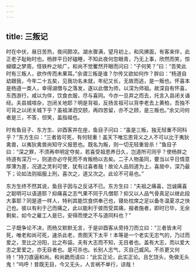 ```yaml
---
---
---
```

title: 三叛记
---

时在中伏，昼日苦热，夜间颇凉。湖水骤满，望月初上，和风拂面，有客来伴，此正老子耻眙时也。杨胖平日好磕睡，不知此夜何忽眼青，乃无上事，欣然而笑，惊蝴蝶之梦周，怪铁杵之啖广。和尚不觉矍然开眼而问曰：“子何笑？”曰：“吾笑此时有三叛人，欲作传而未果耳。”余谓三叛是谁？尔传又欲如何作？胖曰：“杨道自幼跟我，今年二十五矣，见我功名未就，年纪又长，无故而逃，是一叛也。怀喜本是杨道一类人，幸得湖僧与之落发，遂以此僧为师，以深为师祖。故深自有怀喜，东西游行，咸以为伴，饮食衣服，尽与喜同。今亦一旦弃之而去，托言入县闭关诵经。夫县城喧杂，岂闭关地耶？明是背祖，反扬言祖可以背李老去上黄柏，吾独不可背之以闭关城下乎？虽祖涕泗交颐，再四苦留，亦不之顾，是三叛也。”余又问何者是三，不答，但笑，盖指祖也。

时有鱼目子、东方生、卯酉客并在座，鱼目子问曰：“虽是三叛，独无轻重不同科乎？”东方生曰：“三者皆可死，有何轻重！盖天下唯忘恩背义之人不可以比于夷狄禽兽，以夷狄禽兽尚知守义报恩也。既名为叛，则一切无轻重皆杀！”鱼目子曰：“深之罪，不须再申明定夺矣，若喜受祖恩养日久，岂道所可同乎？使杨胖之待道有深万一，则道亦必守死而不肯叛杨以去矣。二子人物虽同，要当以平日情意厚薄为差，况道之灵利可使，犹有过喜者哉！故论人品则道为上，喜居中，深乃最下；论如法则祖服上刑，喜次之，道又次之。此论不可易也。”

东方生终不然其说，鱼目子因与之反诘不已。东方生曰：“夫祖之痛喜，岂诚痛喜之聪明可以语道耶？抑痛喜之志气果不同于凡僧耶？抑又以人品气骨真足以继此段大事耶？同是道一样人，特利其能饮食供奉己也，寝处枕席之足以备冬温夏凉之快己也。彼以有利于己而痛之，此以能利于彼而受其痛，报者施者，即时已毕，无余剩矣，如今之雇工人是已，安得而使之不与道同科也？”

二子既争论不决，而杨又默默无言，于是卯酉客从旁持刀而立曰：“三者皆未可死，唯老和尚可死，速杀此老，贵图天下太平！本等是一个老实无志气的，乃过而爱之，至比之汾阳，比之布袋。夫有大志而不知，无目者也。盖有大志，而以爱大志之爱爱之，亦无目者也。是可杀也。长别人志气，灭自己威风。不杀更又何待！”持刀直逼和尚。和尚跪而请曰：“此实正论，此实正论。且乞饶头，免做无头鬼！”呜呼！昔既无目，今又无头，人言祸不单行，谅哉！